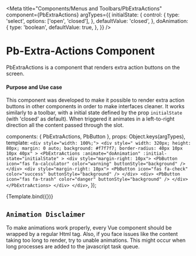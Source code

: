
<Meta
  title="Components/Menus and Toolbars/PbExtraActions"
  component={PbExtraActions}
  argTypes={{
    initialState: {
      control: {
        type: 'select',
        options: ['open', 'closed'],
      },
      defaultValue: 'closed',
    },
    doAnimation: {
      type: 'boolean',
      defaultValue: true,
    },
  }}
/>

# **Pb-Extra-Actions Component**
PbExtraActions is a component that renders extra action buttons on the screen.

#### **Purpose and Use case**
This component was developed to make it possible to render extra action
buttons in other components in order to make interfaces cleaner.
It works similarly to a toolbar, with a initial state defined by the prop `initialState` (with 'closed' as default).
When triggered it animates in a left-to-right direction all the content passed through the slot.

  components: { PbExtraActions, PbButton },
  props: Object.keys(argTypes),
  template: `
    <div style="width: 100%;">
      <div style="
        width: 320px;
        height: 80px;
        margin: 0 auto;
        background: #f7f7f7;
        border-radius: 40px 10px 10px 40px"
      >
        <PbExtraActions
          :animate="doAnimation"
          :initial-state="initialState"
        >
          <div style="margin-right: 10px">
            <PbButton
              icon="fas fa-calculator"
              color="warning"
              buttonStyle="background"
            />
          </div>
          <div style="margin-right: 10px">
            <PbButton
              icon="fas fa-check"
              color="success"
              buttonStyle="background"
            />
          </div>
          <div>
            <PbButton
              icon="fas fa-trash"
              color="danger"
              buttonStyle="background"
            />
          </div>
        </PbExtraActions>
      </div>
    </div>
  `,
});

<Canvas>
  <Story name="Default">
    {Template.bind({})}
  </Story>
</Canvas>

## `Animation Disclaimer`
To make animations work properly, every Vue component should be wrapped by a regular Html tag.
Also, if you face issues like the content taking too long to render, try to unable animations.
This might occur when long processes are added to the javascript task queue.

